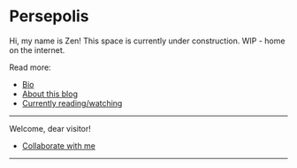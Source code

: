 
# Persepolis

Hi, my name is Zen! This space is currently under construction.
WIP - home on the internet.

Read more:
- [Bio](/about)
- [About this blog](/building-persepolis)
- [Currently reading/watching](/areas/media)

---

Welcome, dear visitor!

- [Collaborate with me](/collab)


---
